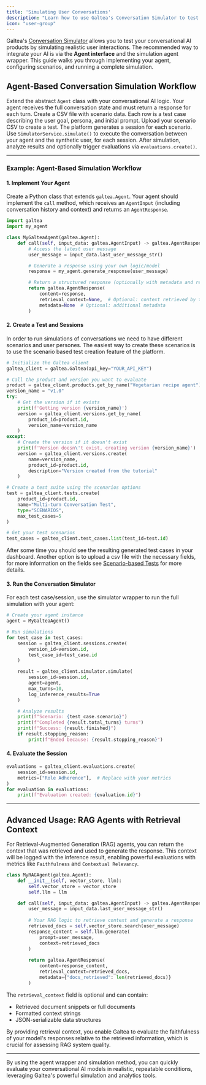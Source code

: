 ```yaml
---
title: 'Simulating User Conversations'
description: "Learn how to use Galtea's Conversation Simulator to test your AI with a synthetic user."
icon: "user-group"
---
```


Galtea's [Conversation Simulator](/concepts/conversation-simulator) allows you to test your conversational AI products by simulating realistic user interactions. The recommended way to integrate your AI is via the **Agent interface** and the simulation agent wrapper. This guide walks you through implementing your agent, configuring scenarios, and running a complete simulation.

## Agent-Based Conversation Simulation Workflow

<Steps>
  <Step title="1. Implement Your Agent">
    Extend the abstract <code>Agent</code> class with your conversational AI logic. Your agent receives the full conversation state and must return a response for each turn.
  </Step>
  <Step title="2. Prepare Scenario Data">
    Create a CSV file with scenario data. Each row is a test case describing the user goal, persona, and initial prompt.
  </Step>
  <Step title="3. Create a Test and Sessions">
    Upload your scenario CSV to create a test. The platform generates a session for each scenario.
  </Step>
  <Step title="4. Run the Simulator with Your Agent">
    Use <code>SimulatorService.simulate()</code> to execute the conversation between your agent and the synthetic user, for each session.
  </Step>
  <Step title="5. Evaluate the Results">
    After simulation, analyze results and optionally trigger evaluations via <code>evaluations.create()</code>.
  </Step>
</Steps>

---

### Example: Agent-Based Simulation Workflow

#### 1. Implement Your Agent

Create a Python class that extends `galtea.Agent`. Your agent should implement the `call` method, which receives an `AgentInput` (including conversation history and context) and returns an `AgentResponse`.

```python
import galtea
import my_agent

class MyGalteaAgent(galtea.Agent):
    def call(self, input_data: galtea.AgentInput) -> galtea.AgentResponse:
        # Access the latest user message
        user_message = input_data.last_user_message_str()

        # Generate a response using your own logic/model
        response = my_agent.generate_response(user_message)

        # Return a structured response (optionally with metadata and retrieval context)
        return galtea.AgentResponse(
            content=response,
            retrieval_context=None,  # Optional: context retrieved by the agent (e.g., for RAG)
            metadata=None  # Optional: additional metadata
        )
```

#### 2. Create a Test and Sessions

In order to run simulations of conversations we need to have different scenarios and user persones. The easiest way to create these scenarios is to use the scenario based test creation feature of the platform.

```python
# Initialize the Galtea client
galtea_client = galtea.Galtea(api_key="YOUR_API_KEY")

# Call the product and version you want to evaluate
product = galtea_client.products.get_by_name("Vegetarian recipe agent")
version_name = "v1.0"
try:
    # Get the version if it exists
    print(f'Getting version {version_name}')
    version = galtea_client.versions.get_by_name(
        product_id=product.id,
        version_name=version_name
    )
except:
    # Create the version if it doesn't exist
    print(f'Version doesn\'t exist, creating version {version_name}')
    version = galtea_client.versions.create(
        name=version_name,
        product_id=product.id,
        description="Version created from the tutorial"
    )

# Create a test suite using the scenarios options
test = galtea_client.tests.create(
    product_id=product.id,
    name="Multi-turn Conversation Test",
    type="SCENARIOS",
    max_test_cases=5
)

# Get your test scenarios
test_cases = galtea_client.test_cases.list(test_id=test.id)
```

After some time you should see the resulting generated test cases in your dashboard. Another option is to upload a csv file with the necessary fields, for more information on the fields see [Scenario-based Tests](/concepts/product/test/scenario-tests) for more details.

#### 3. Run the Conversation Simulator

For each test case/session, use the simulator wrapper to run the full simulation with your agent:

```python
# Create your agent instance
agent = MyGalteaAgent()

# Run simulations
for test_case in test_cases:
    session = galtea_client.sessions.create(
        version_id=version.id,
        test_case_id=test_case.id
    )

    result = galtea_client.simulator.simulate(
        session_id=session.id,
        agent=agent,
        max_turns=10,
        log_inference_results=True
    )

    # Analyze results
    print(f"Scenario: {test_case.scenario}")
    print(f"Completed {result.total_turns} turns")
    print(f"Success: {result.finished}")
    if result.stopping_reason:
        print(f"Ended because: {result.stopping_reason}")
```

#### 4. Evaluate the Session

```python
evaluations = galtea_client.evaluations.create(
    session_id=session.id,
    metrics=["Role Adherence"],  # Replace with your metrics
)
for evaluation in evaluations:
    print(f"Evaluation created: {evaluation.id}")
```

---

## Advanced Usage: RAG Agents with Retrieval Context

For Retrieval-Augmented Generation (RAG) agents, you can return the context that was retrieved and used to generate the response. This context will be logged with the inference result, enabling powerful evaluations with metrics like `Faithfulness` and `Contextual Relevancy`.

```python
class MyRAGAgent(galtea.Agent):
    def __init__(self, vector_store, llm):
        self.vector_store = vector_store
        self.llm = llm

    def call(self, input_data: galtea.AgentInput) -> galtea.AgentResponse:
        user_message = input_data.last_user_message_str()
        
        # Your RAG logic to retrieve context and generate a response
        retrieved_docs = self.vector_store.search(user_message)
        response_content = self.llm.generate(
            prompt=user_message,
            context=retrieved_docs
        )
        
        return galtea.AgentResponse(
            content=response_content,
            retrieval_context=retrieved_docs,
            metadata={"docs_retrieved": len(retrieved_docs)}
        )
```

The `retrieval_context` field is optional and can contain:
- Retrieved document snippets or full documents
- Formatted context strings
- JSON-serializable data structures

By providing retrieval context, you enable Galtea to evaluate the faithfulness of your model's responses relative to the retrieved information, which is crucial for assessing RAG system quality.

---

By using the agent wrapper and simulation method, you can quickly evaluate your conversational AI models in realistic, repeatable conditions, leveraging Galtea's powerful simulation and analytics tools.
